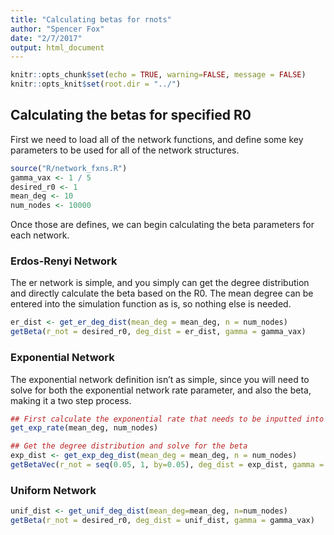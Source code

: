```yaml
---
title: "Calculating betas for rnots"
author: "Spencer Fox"
date: "2/7/2017"
output: html_document
---
```


```r
knitr::opts_chunk$set(echo = TRUE, warning=FALSE, message = FALSE)
knitr::opts_knit$set(root.dir = "../")

```

## Calculating the betas for specified R0
First we need to load all of the network functions, and define some key parameters to be used for all of the network structures.
```r
source("R/network_fxns.R")
gamma_vax <- 1 / 5
desired_r0 <- 1
mean_deg <- 10
num_nodes <- 10000
```
Once those are defines, we can begin calculating the beta parameters for each network.

### Erdos-Renyi Network
The er network is simple, and you simply can get the degree distribution and directly calculate the beta based on the R0. The mean degree can be entered into the simulation function as is, so nothing else is needed.
```r
er_dist <- get_er_deg_dist(mean_deg = mean_deg, n = num_nodes)
getBeta(r_not = desired_r0, deg_dist = er_dist, gamma = gamma_vax)

```

### Exponential Network
The exponential network definition isn't as simple, since you will need to solve for both the exponential network rate parameter, and also the beta, making it a two step process.
```r
## First calculate the exponential rate that needs to be inputted into simulation function
get_exp_rate(mean_deg, num_nodes)

## Get the degree distribution and solve for the beta
exp_dist <- get_exp_deg_dist(mean_deg = mean_deg, n = num_nodes)
getBetaVec(r_not = seq(0.05, 1, by=0.05), deg_dist = exp_dist, gamma = gamma_vax)

```


### Uniform Network
```r
unif_dist <- get_unif_deg_dist(mean_deg=mean_deg, n=num_nodes)
getBeta(r_not = desired_r0, deg_dist = unif_dist, gamma = gamma_vax)

```


